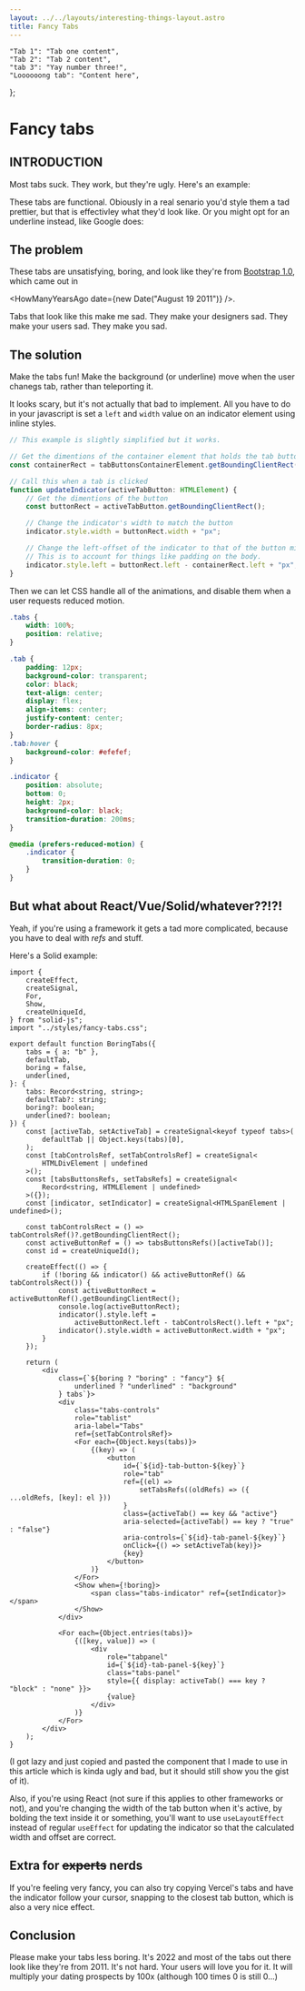 ```yaml
---
layout: ../../layouts/interesting-things-layout.astro
title: Fancy Tabs
---
```


	"Tab 1": "Tab one content",
	"Tab 2": "Tab 2 content",
	"tab 3": "Yay number three!",
	"Loooooong tab": "Content here",
};


# Fancy tabs

## INTRODUCTION

Most tabs suck. They work, but they're ugly. Here's an example:

<Tabs client:load tabs={tabs} boring />

These tabs are functional. Obiously in a real senario you'd style them a tad
prettier, but that is effectivley what they'd look like. Or you might opt for an
underline instead, like Google does:

<Tabs client:load tabs={tabs} boring underlined />

## The problem

These tabs are unsatisfying, boring, and look like they're from
[Bootstrap 1.0](https://getbootstrap.com/1.0.0/#navigation), which came out in

<HowManyYearsAgo date={new Date("August 19 2011")} />.

Tabs that look like this make me sad. They make your designers sad. They make
your users sad. They make you sad.

## The solution

Make the tabs fun! Make the background (or underline) move when the user chanegs
tab, rather than teleporting it.

<Tabs client:load tabs={tabs} />

<Tabs client:load tabs={tabs} underlined />

It looks scary, but it's not actually that bad to implement. All you have to do
in your javascript is set a `left` and `width` value on an indicator element
using inline styles.

```ts
// This example is slightly simplified but it works.

// Get the dimentions of the container element that holds the tab buttons.
const containerRect = tabButtonsContainerElement.getBoundingClientRect();

// Call this when a tab is clicked
function updateIndicator(activeTabButton: HTMLElement) {
	// Get the dimentions of the button
	const buttonRect = activeTabButton.getBoundingClientRect();

	// Change the indicator's width to match the button
	indicator.style.width = buttonRect.width + "px";

	// Change the left-offset of the indicator to that of the button minus the parent's left-offset.
	// This is to account for things like padding on the body.
	indicator.style.left = buttonRect.left - containerRect.left + "px";
}
```

Then we can let CSS handle all of the animations, and disable them when a user
requests reduced motion.

```css
.tabs {
	width: 100%;
	position: relative;
}

.tab {
	padding: 12px;
	background-color: transparent;
	color: black;
	text-align: center;
	display: flex;
	align-items: center;
	justify-content: center;
	border-radius: 8px;
}
.tab:hover {
	background-color: #efefef;
}

.indicator {
	position: absolute;
	bottom: 0;
	height: 2px;
	background-color: black;
	transition-duration: 200ms;
}

@media (prefers-reduced-motion) {
	.indicator {
		transition-duration: 0;
	}
}
```

## But what about React/Vue/Solid/whatever??!?!

Yeah, if you're using a framework it gets a tad more complicated, because you
have to deal with _refs_ and stuff.

Here's a Solid example:

```tsx
import {
	createEffect,
	createSignal,
	For,
	Show,
	createUniqueId,
} from "solid-js";
import "../styles/fancy-tabs.css";

export default function BoringTabs({
	tabs = { a: "b" },
	defaultTab,
	boring = false,
	underlined,
}: {
	tabs: Record<string, string>;
	defaultTab?: string;
	boring?: boolean;
	underlined?: boolean;
}) {
	const [activeTab, setActiveTab] = createSignal<keyof typeof tabs>(
		defaultTab || Object.keys(tabs)[0],
	);
	const [tabControlsRef, setTabControlsRef] = createSignal<
		HTMLDivElement | undefined
	>();
	const [tabsButtonsRefs, setTabsRefs] = createSignal<
		Record<string, HTMLElement | undefined>
	>({});
	const [indicator, setIndicator] = createSignal<HTMLSpanElement | undefined>();

	const tabControlsRect = () => tabControlsRef()?.getBoundingClientRect();
	const activeButtonRef = () => tabsButtonsRefs()[activeTab()];
	const id = createUniqueId();

	createEffect(() => {
		if (!boring && indicator() && activeButtonRef() && tabControlsRect()) {
			const activeButtonRect = activeButtonRef().getBoundingClientRect();
			console.log(activeButtonRect);
			indicator().style.left =
				activeButtonRect.left - tabControlsRect().left + "px";
			indicator().style.width = activeButtonRect.width + "px";
		}
	});

	return (
		<div
			class={`${boring ? "boring" : "fancy"} ${
				underlined ? "underlined" : "background"
			} tabs`}>
			<div
				class="tabs-controls"
				role="tablist"
				aria-label="Tabs"
				ref={setTabControlsRef}>
				<For each={Object.keys(tabs)}>
					{(key) => (
						<button
							id={`${id}-tab-button-${key}`}
							role="tab"
							ref={(el) =>
								setTabsRefs((oldRefs) => ({ ...oldRefs, [key]: el }))
							}
							class={activeTab() == key && "active"}
							aria-selected={activeTab() == key ? "true" : "false"}
							aria-controls={`${id}-tab-panel-${key}`}
							onClick={() => setActiveTab(key)}>
							{key}
						</button>
					)}
				</For>
				<Show when={!boring}>
					<span class="tabs-indicator" ref={setIndicator}></span>
				</Show>
			</div>

			<For each={Object.entries(tabs)}>
				{([key, value]) => (
					<div
						role="tabpanel"
						id={`${id}-tab-panel-${key}`}
						class="tabs-panel"
						style={{ display: activeTab() === key ? "block" : "none" }}>
						{value}
					</div>
				)}
			</For>
		</div>
	);
}
```

(I got lazy and just copied and pasted the component that I made to use in this
article which is kinda ugly and bad, but it should still show you the gist of
it).

Also, if you're using React (not sure if this applies to other frameworks or
not), and you're changing the width of the tab button when it's active, by
bolding the text inside it or something, you'll want to use `useLayoutEffect`
instead of regular `useEffect` for updating the indicator so that the calculated
width and offset are correct.

## Extra for ~~experts~~ nerds

If you're feeling very fancy, you can also try copying Vercel's tabs and have
the indicator follow your cursor, snapping to the closest tab button, which is
also a very nice effect.

## Conclusion

Please make your tabs less boring. It's 2022 and most of the tabs out there look
like they're from 2011. It's not hard. Your users will love you for it. It will
multiply your dating prospects by 100x (although 100 times 0 is still 0...)
